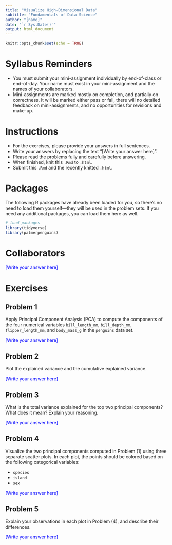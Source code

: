 ---
title: "Visualize High-Dimensional Data"
subtitle: "Fundamentals of Data Science"
author: "[name]"
date: "`r Sys.Date()`"
output: html_document
---

```{r setup, include=FALSE}
knitr::opts_chunk$set(echo = TRUE)
```

# Syllabus Reminders

* You must submit your mini-assignment individually by end-of-class or end-of-day. Your name must exist in your mini-assignment and the names of your collaborators.
* Mini-assignments are marked mostly on completion, and partially on correctness. It will be marked either pass or fail, there will no detailed feedback on mini-assignments, and no opportunities for revisions and make-up.

# Instructions

* For the exercises, please provide your answers in full sentences.
* Write your answers by replacing the text "[Write your answer here]".
* Please read the problems fully and carefully before answering.
* When finished, knit this `.Rmd` to `.html`.
* Submit this `.Rmd` and the recently knitted `.html`.

# Packages

The following R packages have already been loaded for you, so there's no need to load them yourself—they will be used in the problem sets. If you need any additional packages, you can load them here as well.

```{r message=FALSE, warning=FALSE}
# load packages
library(tidyverse)
library(palmerpenguins)
```

# Collaborators

::: {style="color: blue;"}
[Write your answer here]
:::

# Exercises

## Problem 1

Apply Principal Component Analysis (PCA) to compute the components of the four numerical variables `bill_length_mm`, `bill_depth_mm`, `flipper_length_mm`, and `body_mass_g` in the `penguins` data set.

::: {style="color: blue;"}
[Write your answer here]
:::

## Problem 2

Plot the explained variance and the cumulative explained variance.

::: {style="color: blue;"}
[Write your answer here]
:::

## Problem 3

What is the total variance explained for the top two principal components? What does it mean? Explain your reasoning.

::: {style="color: blue;"}
[Write your answer here]
:::

## Problem 4

Visualize the two principal components computed in Problem (1) using three separate scatter plots. In each plot, the points should be colored based on the following categorical variables:

* `species`
* `island`
* `sex`

::: {style="color: blue;"}
[Write your answer here]
:::

## Problem 5

Explain your observations in each plot in Problem (4), and describe their differences.

::: {style="color: blue;"}
[Write your answer here]
:::
